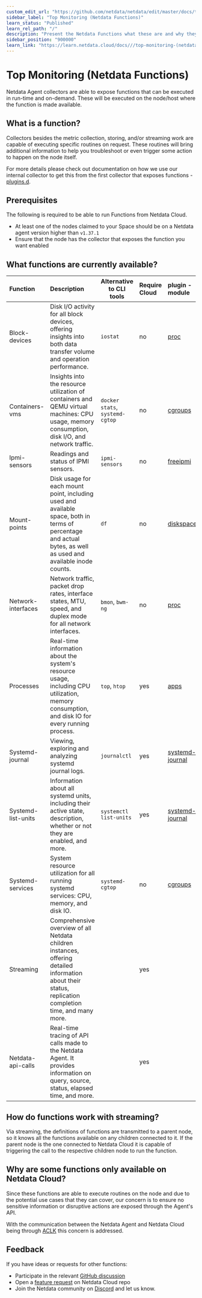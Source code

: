 ```yaml
---
custom_edit_url: "https://github.com/netdata/netdata/edit/master/docs/top-monitoring-netdata-functions.md"
sidebar_label: "Top Monitoring (Netdata Functions)"
learn_status: "Published"
learn_rel_path: "/"
description: "Present the Netdata Functions what these are and why they should be used."
sidebar_position: "900000"
learn_link: "https://learn.netdata.cloud/docs///top-monitoring-(netdata-functions)"
---
```


# Top Monitoring (Netdata Functions)

Netdata Agent collectors are able to expose functions that can be executed in run-time and on-demand. These will be
executed on the node/host where the function is made available.

## What is a function?

Collectors besides the metric collection, storing, and/or streaming work are capable of executing specific routines on request. These routines will bring additional information to help you troubleshoot or even trigger some action to happen on the node itself.

For more details please check out documentation on how we use our internal collector to get this from the first collector that exposes functions - [plugins.d](/docs/developer-and-contributor-corner/external-plugins#function).

## Prerequisites

The following is required to be able to run Functions from Netdata Cloud.

- At least one of the nodes claimed to your Space should be on a Netdata agent version higher than `v1.37.1`
- Ensure that the node has the collector that exposes the function you want enabled

## What functions are currently available?

| Function           | Description                                                                                                                                                    | Alternative to CLI tools        | Require Cloud | plugin - module                                                                                                |
|:-------------------|:---------------------------------------------------------------------------------------------------------------------------------------------------------------|---------------------------------|:--------------|:---------------------------------------------------------------------------------------------------------------|
| Block-devices      | Disk I/O activity for all block devices, offering insights into both data transfer volume and operation performance.                                           | `iostat`                        | no            | [proc](https://github.com/netdata/netdata/tree/master/src/collectors/proc.plugin#readme)                       |
| Containers-vms     | Insights into the resource utilization of containers and QEMU virtual machines: CPU usage, memory consumption, disk I/O, and network traffic.                  | `docker stats`, `systemd-cgtop` | no            | [cgroups](https://github.com/netdata/netdata/tree/master/src/collectors/cgroups.plugin#readme)                 |
| Ipmi-sensors       | Readings and status of IPMI sensors.                                                                                                                           | `ipmi-sensors`                  | no            | [freeipmi](https://github.com/netdata/netdata/tree/master/src/collectors/freeipmi.plugin#readme)               |
| Mount-points       | Disk usage for each mount point, including used and available space, both in terms of percentage and actual bytes, as well as used and available inode counts. | `df`                            | no            | [diskspace](https://github.com/netdata/netdata/tree/master/src/collectors/diskspace.plugin#readme)             |
| Network-interfaces | Network traffic, packet drop rates, interface states, MTU, speed, and duplex mode for all network interfaces.                                                  | `bmon`, `bwm-ng`                | no            | [proc](https://github.com/netdata/netdata/tree/master/src/collectors/proc.plugin#readme)                       |
| Processes          | Real-time information about the system's resource usage, including CPU utilization, memory consumption, and disk IO for every running process.                 | `top`, `htop`                   | yes           | [apps](https://github.com/netdata/netdata/blob/master/src/collectors/apps.plugin/README.md)                    |
| Systemd-journal    | Viewing, exploring and analyzing systemd journal logs.                                                                                                         | `journalctl`                    | yes           | [systemd-journal](https://github.com/netdata/netdata/tree/master/src/collectors/systemd-journal.plugin#readme) |
| Systemd-list-units | Information about all systemd units, including their active state, description, whether or not they are enabled, and more.                                     | `systemctl list-units`          | yes           | [systemd-journal](https://github.com/netdata/netdata/tree/master/src/collectors/systemd-journal.plugin#readme) |
| Systemd-services   | System resource utilization for all running systemd services: CPU, memory, and disk IO.                                                                        | `systemd-cgtop`                 | no            | [cgroups](https://github.com/netdata/netdata/tree/master/src/collectors/cgroups.plugin#readme)                 |
| Streaming          | Comprehensive overview of all Netdata children instances, offering detailed information about their status, replication completion time, and many more.        |                                 | yes           |                                                                                                                |
| Netdata-api-calls  | Real-time tracing of API calls made to the Netdata Agent. It provides information on query, source, status, elapsed time, and more.                            |                                 | yes           |                                                                                                                |

## How do functions work with streaming?

Via streaming, the definitions of functions are transmitted to a parent node, so it knows all the functions available on any children connected to it. If the parent node is the one connected to Netdata Cloud it is capable of triggering the call to the respective children node to run the function.

## Why are some functions only available on Netdata Cloud?

Since these functions are able to execute routines on the node and due to the potential use cases that they can cover, our concern is to ensure no sensitive information or disruptive actions are exposed through the Agent's API.

With the communication between the Netdata Agent and Netdata Cloud being through [ACLK](/docs/netdata-cloud/agent-cloud-link-aclk) this concern is addressed.

## Feedback

If you have ideas or requests for other functions:

- Participate in the relevant [GitHub discussion](https://github.com/netdata/netdata/discussions/14412)
- Open a [feature request](https://github.com/netdata/netdata-cloud/issues/new?assignees=&labels=feature+request%2Cneeds+triage&template=FEAT_REQUEST.yml&title=%5BFeat%5D%3A+) on Netdata Cloud repo
- Join the Netdata community on [Discord](https://discord.com/invite/2mEmfW735j) and let us know.
